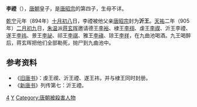'''李禋'''（{{bd|？||905年||catIdx=L李}}），[[唐朝|唐朝]]皇子，是[[唐昭宗|唐昭宗]]的第四子，生母不详。

[[乾宁|乾宁]]元年（894年）[[十月初八|十月初八]]日，李禋被他父亲[[唐昭宗|唐昭宗]]封为'''沂王'''。[[天祐_(唐朝)|天祐]]二年（905年）[[二月初九|二月初九]]日，[[朱温|朱温]]派[[蒋玄晖|蒋玄晖]]邀请德王[[李裕|李裕]]、棣王[[李祤|李祤]]、虔王[[李禊|李禊]]、沂王李禋、遂王[[李祎_(遂王)|李祎]]、景王[[李祕|李祕]]、祁王[[李祺|李祺]]、雅王[[李禛|李禛]]、琼王[[李祥|李祥]]，在九曲池喝酒。九王喝醉后，蒋玄晖把他们全部勒死，抛尸到九曲池中。
　　
==参考资料==
*《[[旧唐书|旧唐书]]》：虔王禊、沂王禋、遂王祎，并与棣王同时封册。
*《[[新唐书|新唐书]]》列传第七：沂王禋。

[[Category:唐昭宗皇子|4]]
[[Category:李姓|Y]]
[[Category:唐朝被殺害人物|Category:唐朝被殺害人物]]